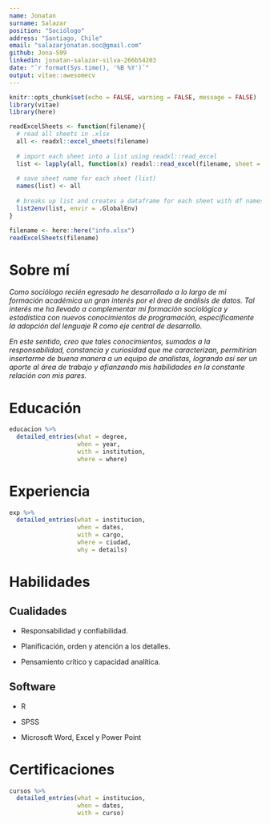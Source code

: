 ```yaml
---
name: Jonatan
surname: Salazar
position: "Sociólogo"
address: "Santiago, Chile"
email: "salazarjonatan.soc@gmail.com"
github: Jona-S99
linkedin: jonatan-salazar-silva-266b54203
date: "`r format(Sys.time(), '%B %Y')`"
output: vitae::awesomecv
---
```


```r
knitr::opts_chunk$set(echo = FALSE, warning = FALSE, message = FALSE)
library(vitae)
library(here)
```

```r
readExcelSheets <- function(filename){
  # read all sheets in .xlsx 
  all <- readxl::excel_sheets(filename)
  
  # import each sheet into a list using readxl::read_excel
  list <- lapply(all, function(x) readxl::read_excel(filename, sheet = x))
  
  # save sheet name for each sheet (list)
  names(list) <- all
  
  # breaks up list and creates a dataframe for each sheet with df names matching sheet names
  list2env(list, envir = .GlobalEnv)
}
```

```r
filename <- here::here("info.xlsx")
readExcelSheets(filename)
```



# Sobre mí

_Como sociólogo recién egresado he desarrollado a lo largo de mi formación académica un gran interés por el área de análisis de datos. Tal interés me ha llevado a complementar mi formación sociológica y estadística con nuevos conocimientos de programación, específicamente la adopción del lenguaje R como eje central de desarrollo._

_En este sentido, creo que tales conocimientos, sumados a la responsabilidad, constancia y curiosidad que me caracterizan, permitirían insertarme de buena manera a un equipo de analistas, logrando así ser un aporte al área de trabajo y afianzando mis habilidades en la constante relación con mis pares._

# Educación

```r
educacion %>% 
  detailed_entries(what = degree,
                   when = year,
                   with = institution,
                   where = where)
```


# Experiencia

```r
exp %>% 
  detailed_entries(what = institucion,
                   when = dates,
                   with = cargo,
                   where = ciudad,
                   why = details)
```

# Habilidades

## Cualidades

* Responsabilidad y confiabilidad.

* Planificación, orden y atención a los detalles.

* Pensamiento crítico y capacidad analítica.

## Software

* R 

* SPSS

* Microsoft Word, Excel y Power Point


# Certificaciones

```r
cursos %>% 
  detailed_entries(what = institucion,
                   when = dates,
                   with = curso)
```























